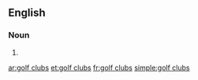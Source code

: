 ==English==

===Noun===
{{head|en|head=[[golf]] [[clubs]]}}
# {{plural of|golf club}}

[[ar:golf clubs]]
[[et:golf clubs]]
[[fr:golf clubs]]
[[simple:golf clubs]]